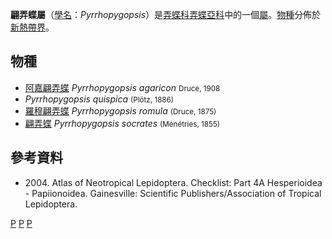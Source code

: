 {{NoteTA
|G1=Butterfly
}}
{{Automatic Taxobox
| taxon = Pyrrhopygopsis
| authority = Godman, [1901]
| image = Macrolepidoptera15seit 0357.jpg
| image_caption = 第3行列出翩弄蝶屬各種<br />(''Pyrrhopygopsis spp.'')
| type_species = [[翩弄蝶|翩弄蝶]]<br />''Pyrrhopyga[sic] socrates''
| type_species_authority = (Ménétriés, 1855)
| subdivision_ranks = [[物種|物種]]
| subdivision = 共4種，詳見正文。
| synonyms =
}}

'''翩弄蝶屬'''（[[學名|學名]]：''Pyrrhopygopsis''）是[[弄蝶科|弄蝶科]][[弄蝶亞科|弄蝶亞科]]中的一個[[屬|屬]]。[[物種|物種]]分佈於[[新熱帶界|新熱帶界]]。

== 物種 ==
* [[阿嘉翩弄蝶|阿嘉翩弄蝶]] ''Pyrrhopygopsis agaricon'' <small>Druce, 1908</small>
* ''Pyrrhopygopsis quispica'' <small>(Plötz, 1886)</small>
* [[羅穆翩弄蝶|羅穆翩弄蝶]] ''Pyrrhopygopsis romula'' <small>(Druce, 1875)</small>
* [[翩弄蝶|翩弄蝶]] ''Pyrrhopygopsis socrates'' <small>(Ménétries, 1855)</small>

== 參考資料 ==
{{reflist}}
* {{aut|Lamas G ed.}} 2004. Atlas of Neotropical Lepidoptera. Checklist: Part 4A Hesperioidea - Papiionoidea. Gainesville: Scientific Publishers/Association of Tropical Lepidoptera.

{{Commons category|Pyrrhopygopsis}}

{{taxonbar}}
[[Category:_1901年描述的分类群|P]]
[[Category:翩弄蝶屬|P]]
[[Category:弄蝶亞科|P]]